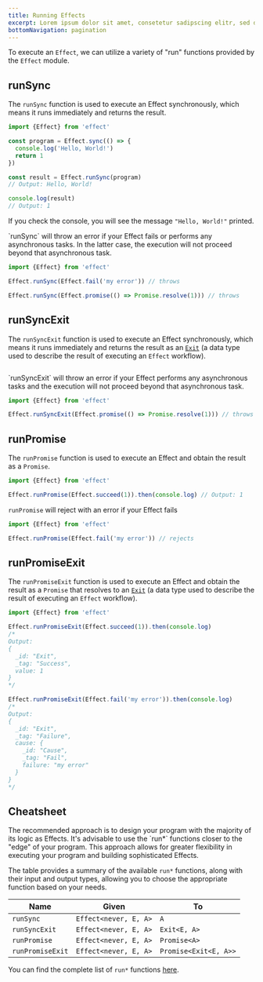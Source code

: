 ```yaml
---
title: Running Effects
excerpt: Lorem ipsum dolor sit amet, consetetur sadipscing elitr, sed diam nonumy eirmod tempor invidunt ut labore.
bottomNavigation: pagination
---
```


To execute an `Effect`, we can utilize a variety of "run" functions provided by the `Effect` module.

## runSync

The `runSync` function is used to execute an Effect synchronously, which means it runs immediately and returns the result.

```ts twoslash
import {Effect} from 'effect'

const program = Effect.sync(() => {
  console.log('Hello, World!')
  return 1
})

const result = Effect.runSync(program)
// Output: Hello, World!

console.log(result)
// Output: 1
```

If you check the console, you will see the message `"Hello, World!"` printed.

<Warning>
  `runSync` will throw an error if your Effect fails or performs any asynchronous tasks. In the latter case, the execution will not proceed beyond that
  asynchronous task.
</Warning>

```ts twoslash
import {Effect} from 'effect'

Effect.runSync(Effect.fail('my error')) // throws

Effect.runSync(Effect.promise(() => Promise.resolve(1))) // throws
```

## runSyncExit

The `runSyncExit` function is used to execute an Effect synchronously, which means it runs immediately and returns the result as an [`Exit`](../data-types/exit)
(a data type used to describe the result of executing an `Effect` workflow).

```ts twoslash

```

<Warning>
  `runSyncExit` will throw an error if your Effect performs any asynchronous tasks and the execution will not proceed beyond that asynchronous task.
</Warning>

```ts twoslash
import {Effect} from 'effect'

Effect.runSyncExit(Effect.promise(() => Promise.resolve(1))) // throws
```

## runPromise

The `runPromise` function is used to execute an Effect and obtain the result as a `Promise`.

```ts twoslash
import {Effect} from 'effect'

Effect.runPromise(Effect.succeed(1)).then(console.log) // Output: 1
```

<Warning>`runPromise` will reject with an error if your Effect fails</Warning>

```ts twoslash
import {Effect} from 'effect'

Effect.runPromise(Effect.fail('my error')) // rejects
```

## runPromiseExit

The `runPromiseExit` function is used to execute an Effect and obtain the result as a `Promise` that resolves to an [`Exit`](../data-types/exit)
(a data type used to describe the result of executing an `Effect` workflow).

```ts twoslash
import {Effect} from 'effect'

Effect.runPromiseExit(Effect.succeed(1)).then(console.log)
/*
Output:
{
  _id: "Exit",
  _tag: "Success",
  value: 1
}
*/

Effect.runPromiseExit(Effect.fail('my error')).then(console.log)
/*
Output:
{
  _id: "Exit",
  _tag: "Failure",
  cause: {
    _id: "Cause",
    _tag: "Fail",
    failure: "my error"
  }
}
*/
```

## Cheatsheet

<Design>
  The recommended approach is to design your program with the majority of its logic as Effects. It's advisable to use the `run*` functions closer to the
  "edge" of your program. This approach allows for greater flexibility in executing your program and building sophisticated Effects.
</Design>

The table provides a summary of the available `run*` functions, along with their input and output types, allowing you to choose the appropriate function based on your needs.

| **Name**         | **Given**             | **To**                |
| ---------------- | --------------------- | --------------------- |
| `runSync`        | `Effect<never, E, A>` | `A`                   |
| `runSyncExit`    | `Effect<never, E, A>` | `Exit<E, A>`          |
| `runPromise`     | `Effect<never, E, A>` | `Promise<A>`          |
| `runPromiseExit` | `Effect<never, E, A>` | `Promise<Exit<E, A>>` |

You can find the complete list of `run*` functions [here](https://effect-ts.github.io/io/modules/Effect.ts.html#execution).
